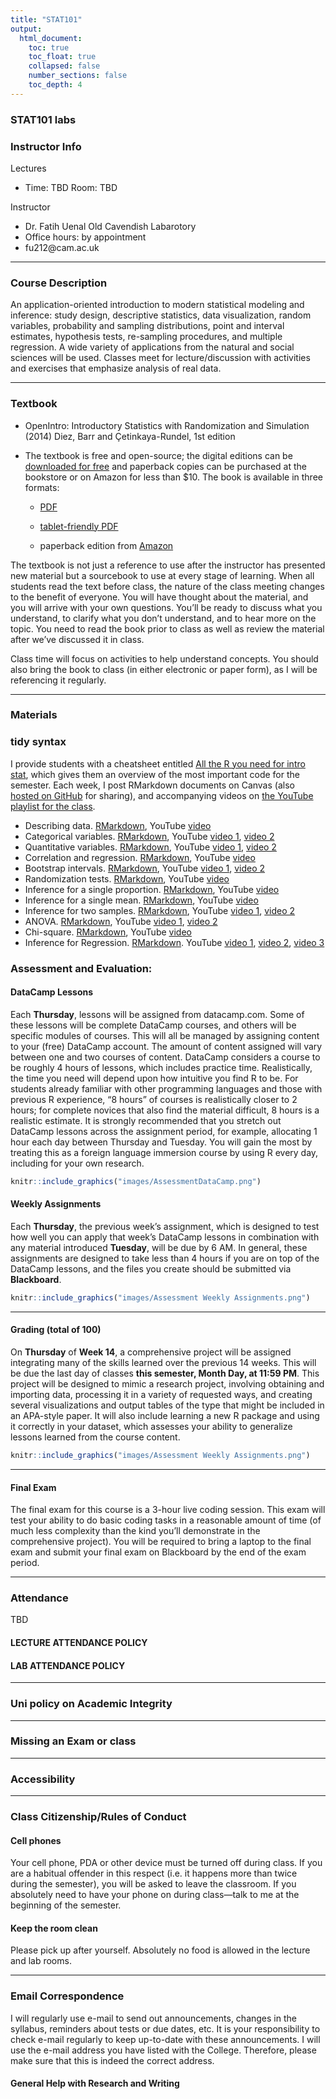 ```yaml
---
title: "STAT101"
output: 
  html_document:
    toc: true
    toc_float: true
    collapsed: false
    number_sections: false
    toc_depth: 4
---
```


### STAT101 labs

### Instructor Info

Lectures

- Time:	TBD 	Room: TBD

Instructor

- Dr. Fatih Uenal	Old Cavendish Labarotory
- Office hours:	by appointment
- fu212@cam.ac.uk

---

### Course Description 

An application-oriented introduction to modern statistical modeling and inference: study design, descriptive statistics, data visualization, random variables, probability and sampling distributions, point and interval estimates, hypothesis tests, re-sampling procedures, and multiple regression. A wide variety of applications from the natural and social sciences will be used. Classes meet for lecture/discussion with activities and exercises that emphasize analysis of real data.

---

### Textbook


  - OpenIntro: Introductory Statistics with Randomization and Simulation (2014)
      Diez, Barr and Çetinkaya-Rundel, 1st edition
  - The textbook is free and open-source; the digital editions can be [downloaded for free](https://www.openintro.org/) and paperback copies can be purchased at the           bookstore or on Amazon for less than $10. The book is available in three formats:
  
      - [PDF](https://www.openintro.org/download.php?file=isrs1)
      
      - [tablet-friendly PDF](https://www.openintro.org/download.php?file=isrs1)
      
      - paperback edition from [Amazon](https://www.amazon.com/Introductory-Statistics-Randomization-Simulation-David/dp/1500576697)


The textbook is not just a reference to use after the instructor has presented new material but a sourcebook to use at every stage of learning. When all students read the text before class, the nature of the class meeting changes to the benefit of everyone. You will have thought about the material, and you will arrive with your own questions. You’ll be ready to discuss what you understand, to clarify what you don’t understand, and to hear more on the topic. You need to read the book prior to class as well as review the material after we’ve discussed it in class.

Class time will focus on activities to help understand concepts. You should also bring the book to class (in either electronic or paper form), as I will be referencing it regularly.

---

### Materials

### tidy syntax

I provide students with a cheatsheet entitled [All the R you need for intro stat](https://github.com/FUenal/dataism/blob/master/all_the_R_you_need_tidy.Rmd), which gives them an overview of the most important code for the semester. Each week, I post RMarkdown documents on Canvas (also [hosted on GitHub](https://github.com/FUenal/dataism/blob/master/tidy/) for sharing), and accompanying videos on [the YouTube playlist for the class](https://www.youtube.com/playlist?list=PLik6fAQnSI93eBVuAONFBCVdOd7VFhKQX).

- Describing data. [RMarkdown](https://github.com/FUenal/dataism/blob/master/tidy/01-STAT_220_DescribingDataPreLab_tidy.Rmd), YouTube [video](https://www.youtube.com/watch?v=YXWFYPk11GM)
- Categorical variables. [RMarkdown](https://github.com/FUenal/dataism/blob/master/tidy/02-STAT_220_CategoricalVariablesPreLab_tidy.Rmd), YouTube [video 1](https://www.youtube.com/watch?v=YXWFYPk11GM), [video 2](https://www.youtube.com/watch?v=YXWFYPk11GM)
- Quantitative variables. [RMarkdown](https://github.com/FUenal/dataism/blob/master/tidy/03-STAT_220_QuantitativeVariablesPreLab_tidy.Rmd), YouTube [video 1](https://www.youtube.com/watch?v=YXWFYPk11GM), [video 2](https://www.youtube.com/watch?v=YXWFYPk11GM)
- Correlation and regression. [RMarkdown](https://github.com/FUenal/dataism/blob/master/tidy/04-STAT_220_RegressionPreLab_tidy.Rmd), YouTube [video](https://www.youtube.com/watch?v=YXWFYPk11GM)
- Bootstrap intervals. [RMarkdown](https://github.com/FUenal/dataism/blob/master/tidy/05-STAT_220_BootstrapPreLab-tidy.Rmd), YouTube [video 1](https://www.youtube.com/watch?v=YXWFYPk11GM), [video 2](https://www.youtube.com/watch?v=YXWFYPk11GM)
- Randomization tests. [RMarkdown](https://github.com/FUenal/dataism/blob/master/tidy/06-STAT_220_RandomizationPreLab-tidy.Rmd), YouTube [video](https://www.youtube.com/watch?v=YXWFYPk11GM)
- Inference for a single proportion. [RMarkdown](https://github.com/FUenal/dataism/blob/master/tidy/07-STAT_220_InferenceSingleProportionPreLab-tidy.Rmd), YouTube [video](https://www.youtube.com/watch?v=YXWFYPk11GM)
- Inference for a single mean. [RMarkdown](https://github.com/FUenal/dataism/blob/master/tidy/08-STAT_220_InferenceSingleMeanPreLab-tidy.Rmd), YouTube [video](https://www.youtube.com/watch?v=YXWFYPk11GM)
- Inference for two samples. [RMarkdown](https://github.com/FUenal/dataism/blob/master/tidy/09-STAT_220_TwoSamplePreLab-tidy.Rmd), YouTube [video 1](https://www.youtube.com/watch?v=YXWFYPk11GM), [video 2](https://www.youtube.com/watch?v=YXWFYPk11GM)
- ANOVA. [RMarkdown](https://github.com/FUenal/dataism/blob/master/tidy/10-STAT_220_ANOVAPreLab-tidy.Rmd), YouTube [video 1](https://www.youtube.com/watch?v=YXWFYPk11GM), [video 2](https://www.youtube.com/watch?v=YXWFYPk11GM)
- Chi-square. [RMarkdown](https://github.com/FUenal/dataism/blob/master/tidy/11-STAT_220_ChiSquarePreLab-tidy.Rmd), YouTube [video](https://www.youtube.com/watch?v=YXWFYPk11GM)
- Inference for Regression. [RMarkdown](https://github.com/FUenal/dataism/blob/master/tidy/12-STAT_220_RegressionInferencePreLab-tidy.Rmd). YouTube [video 1](https://www.youtube.com/watch?v=YXWFYPk11GM), [video 2](https://www.youtube.com/watch?v=YXWFYPk11GM), [video 3](https://www.youtube.com/watch?v=YXWFYPk11GM)


### Assessment and Evaluation:

#### DataCamp Lessons

Each **Thursday**, lessons will be assigned from datacamp.com. Some of these lessons will be complete DataCamp courses, and others will be specific modules of courses. This will all be managed by assigning content to your (free) DataCamp account. The amount
of content assigned will vary between one and two courses of content. DataCamp considers a course to be roughly 4 hours of lessons, which includes practice time. Realistically, the time you need will depend upon how intuitive you find R to be. For students already familiar with other programming languages and those with previous R experience, “8 hours” of courses is realistically closer to 2 hours; for complete novices that also find the material difficult, 8 hours is a realistic estimate. It is strongly recommended that you stretch out DataCamp lessons across the assignment period, for example, allocating 1 hour each day between Thursday and Tuesday. You will gain the most by treating this as a foreign language immersion course by using R every day, including for your own research.


<a href="https://fuenal.github.io/dataism/Lectures.html">
```r
knitr::include_graphics("images/AssessmentDataCamp.png")
```
</a>

#### Weekly Assignments

Each **Thursday**, the previous week’s assignment, which is designed to test how well you can apply that week’s DataCamp lessons in combination with any material introduced **Tuesday**, will be due by 6 AM. In general, these assignments are designed to take less than 4 hours if you are on top of the DataCamp lessons, and the files you create should be submitted via **Blackboard**.


<a href="https://fuenal.github.io/dataism/Lectures.html">
```r
knitr::include_graphics("images/Assessment Weekly Assignments.png")
```
</a>

---

#### Grading (total of 100)

On **Thursday** of **Week 14**, a comprehensive project will be assigned integrating many of the skills learned over the previous 14 weeks. This will be due the last day of classes **this semester, Month Day, at 11:59 PM**. This project will be designed to mimic a research project, involving obtaining and importing data, processing it in a variety of requested ways, and creating several visualizations and output tables of the type that might be included in an APA-style paper. It will also include learning a new R package and using it correctly in your dataset, which assesses your ability to generalize lessons learned from the course content.

<a href="https://fuenal.github.io/dataism/Lectures.html">
```r
knitr::include_graphics("images/Assessment Weekly Assignments.png")
```
</a>

---

#### Final Exam

The final exam for this course is a 3-hour live coding session. This exam will test your ability to do basic coding tasks in a reasonable amount of time (of much less complexity than the kind you’ll demonstrate in the comprehensive project). You will be required to bring a laptop to the final exam and submit your final exam on Blackboard by the end of the exam period.

---

### Attendance

TBD

#### LECTURE ATTENDANCE POLICY


#### LAB ATTENDANCE POLICY


---


### Uni policy on Academic Integrity


---


### Missing an Exam or class


---


### Accessibility


---


### Class Citizenship/Rules of Conduct


#### Cell phones

Your cell phone, PDA or other device must be turned off during class. If you are a habitual offender in this respect (i.e. it happens more than twice during the semester), you will be asked to leave the classroom. If you absolutely need to have your phone on during class—talk to me at the beginning of the semester.


#### Keep the room clean


Please pick up after yourself. Absolutely no food is allowed in the lecture and lab rooms.


--- 


### Email Correspondence

I will regularly use e-mail to send out announcements, changes in the syllabus, reminders about tests or due dates, etc. It is your responsibility to check e-mail regularly to keep up-to-date with these announcements. I will use the e-mail address you have listed with the College. Therefore, please make sure that this is indeed the correct address.


#### General Help with Research and Writing



